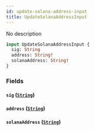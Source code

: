 ```yaml
---
id: update-solana-address-input
title: UpdateSolanaAddressInput
---
```



No description

```graphql
input UpdateSolanaAddressInput {
  sig: String
  address: String!
  solanaAddress: String!
}
```


### Fields

#### `sig` ([`String`](../../references/scalars/string))




#### `address` ([`String`](../../references/scalars/string))




#### `solanaAddress` ([`String`](../../references/scalars/string))






